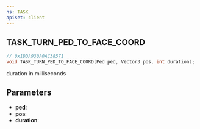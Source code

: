 ```yaml
---
ns: TASK
apiset: client
---
```

## TASK_TURN_PED_TO_FACE_COORD

```c
// 0x1DDA930A0AC38571
void TASK_TURN_PED_TO_FACE_COORD(Ped ped, Vector3 pos, int duration);
```

duration in milliseconds

## Parameters
* **ped**:
* **pos**:
* **duration**: